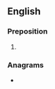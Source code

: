 {{also|Appendix:Variations of "aka"}}
==English==

===Preposition===
{{head|en|preposition}}

# {{alternative spelling of|en|AKA}}

===Anagrams===
* {{anagrams|en|a=aak|aak}}

{{cln|en|terms spelled with .|three-letter abbreviations}}